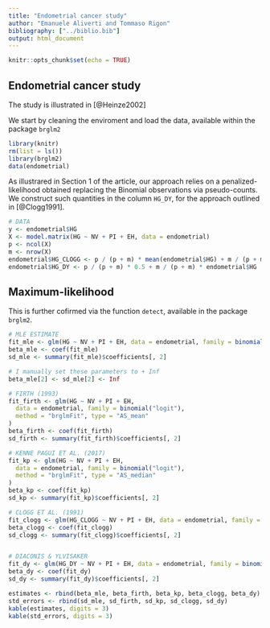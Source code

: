 ```yaml
---
title: "Endometrial cancer study"
author: "Emanuele Aliverti and Tommaso Rigon"
bibliography: ["../biblio.bib"]
output: html_document
---
```


```r
knitr::opts_chunk$set(echo = TRUE)
```

## Endometrial cancer study
The study is illustrated in [@Heinze2002]

We start by cleaning the enviroment and load the data, available within the package `brglm2`
```r
library(knitr)
rm(list = ls())
library(brglm2)
data(endometrial)
```

As illustrared in Section 1 of the article, our approach relies on a penalized-likelihood
obtained replacing the Binomial observations via pseudo-counts. We construct such quantities
in the column `HG_DY`, for the approach outlined in [@Clogg1991].

```r
# DATA
y <- endometrial$HG
X <- model.matrix(HG ~ NV + PI + EH, data = endometrial)
p <- ncol(X)
m <- nrow(X)
endometrial$HG_CLOGG <- p / (p + m) * mean(endometrial$HG) + m / (p + m) * endometrial$HG
endometrial$HG_DY <- p / (p + m) * 0.5 + m / (p + m) * endometrial$HG
```
## Maximum-likelihood

This is further cofirmed via the function `detect`, available in the package `brglm2`.
```r
# MLE ESTIMATE
fit_mle <- glm(HG ~ NV + PI + EH, data = endometrial, family = binomial("logit"))
beta_mle <- coef(fit_mle)
sd_mle <- summary(fit_mle)$coefficients[, 2]

# I manually set these parameters to + Inf
beta_mle[2] <- sd_mle[2] <- Inf
```
```r
# FIRTH (1993)
fit_firth <- glm(HG ~ NV + PI + EH,
  data = endometrial, family = binomial("logit"),
  method = "brglmFit", type = "AS_mean"
)
beta_firth <- coef(fit_firth)
sd_firth <- summary(fit_firth)$coefficients[, 2]

# KENNE PAGUI ET AL. (2017)
fit_kp <- glm(HG ~ NV + PI + EH,
  data = endometrial, family = binomial("logit"),
  method = "brglmFit", type = "AS_median"
)
beta_kp <- coef(fit_kp)
sd_kp <- summary(fit_kp)$coefficients[, 2]

# CLOGG ET AL. (1991)
fit_clogg <- glm(HG_CLOGG ~ NV + PI + EH, data = endometrial, family = binomial("logit"))
beta_clogg <- coef(fit_clogg)
sd_clogg <- summary(fit_clogg)$coefficients[, 2]


# DIACONIS & YLVISAKER
fit_dy <- glm(HG_DY ~ NV + PI + EH, data = endometrial, family = binomial("logit"))
beta_dy <- coef(fit_dy)
sd_dy <- summary(fit_dy)$coefficients[, 2]

estimates <- rbind(beta_mle, beta_firth, beta_kp, beta_clogg, beta_dy)
std_errors <- rbind(sd_mle, sd_firth, sd_kp, sd_clogg, sd_dy)
kable(estimates, digits = 3)
kable(std_errors, digits = 3)
```

